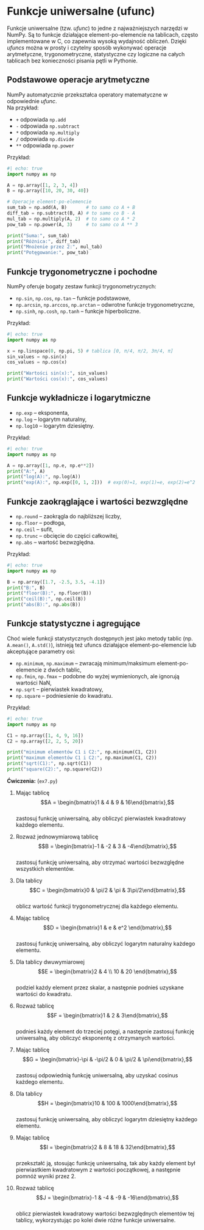 # Funkcje uniwersalne (ufunc)

Funkcje uniwersalne (tzw. *ufunc*) to jedne z najważniejszych narzędzi w NumPy. Są to funkcje działające element-po-elemencie na tablicach, często implementowane w C, co zapewnia wysoką wydajność obliczeń. Dzięki *ufuncs* można w prosty i czytelny sposób wykonywać operacje arytmetyczne, trygonometryczne, statystyczne czy logiczne na całych tablicach bez konieczności pisania pętli w Pythonie.

## Podstawowe operacje arytmetyczne

NumPy automatycznie przekształca operatory matematyczne w odpowiednie *ufunc*.  
Na przykład:

- `+` odpowiada `np.add`
- `-` odpowiada `np.subtract`
- `*` odpowiada `np.multiply`
- `/` odpowiada `np.divide`
- `**` odpowiada `np.power`

Przykład:

```python
#| echo: true
import numpy as np

A = np.array([1, 2, 3, 4])
B = np.array([10, 20, 30, 40])

# Operacje element-po-elemencie
sum_tab = np.add(A, B)       # to samo co A + B
diff_tab = np.subtract(B, A) # to samo co B - A
mul_tab = np.multiply(A, 2)  # to samo co A * 2
pow_tab = np.power(A, 3)     # to samo co A ** 3

print("Suma:", sum_tab)
print("Różnica:", diff_tab)
print("Mnożenie przez 2:", mul_tab)
print("Potęgowanie:", pow_tab)
```

## Funkcje trygonometryczne i pochodne

NumPy oferuje bogaty zestaw funkcji trygonometrycznych:

- `np.sin`, `np.cos`, `np.tan` – funkcje podstawowe,
- `np.arcsin`, `np.arccos`, `np.arctan` – odwrotne funkcje trygonometryczne,
- `np.sinh`, `np.cosh`, `np.tanh` – funkcje hiperboliczne.

Przykład:

```python
#| echo: true
import numpy as np

x = np.linspace(0, np.pi, 5) # tablica [0, π/4, π/2, 3π/4, π]
sin_values = np.sin(x)
cos_values = np.cos(x)

print("Wartości sin(x):", sin_values)
print("Wartości cos(x):", cos_values)
```

## Funkcje wykładnicze i logarytmiczne

- `np.exp` – eksponenta,
- `np.log` – logarytm naturalny,
- `np.log10` – logarytm dziesiętny.

Przykład:

```python
#| echo: true
import numpy as np

A = np.array([1, np.e, np.e**2])
print("A:", A)
print("log(A):", np.log(A))
print("exp(A):", np.exp([0, 1, 2]))  # exp(0)=1, exp(1)=e, exp(2)=e^2
```

## Funkcje zaokrąglające i wartości bezwzględne

- `np.round` – zaokrągla do najbliższej liczby,
- `np.floor` – podłoga,
- `np.ceil` – sufit,
- `np.trunc` – obcięcie do części całkowitej,
- `np.abs` – wartość bezwzględna.

Przykład:

```python
#| echo: true
import numpy as np

B = np.array([1.7, -2.5, 3.5, -4.1])
print("B:", B)
print("floor(B):", np.floor(B))
print("ceil(B):", np.ceil(B))
print("abs(B):", np.abs(B))
```

## Funkcje statystyczne i agregujące

Choć wiele funkcji statystycznych dostępnych jest jako metody tablic (np. `A.mean()`, `A.std()`), istnieją też ufuncs działające element-po-elemencie lub akceptujące parametry osi:

- `np.minimum`, `np.maximum` – zwracają minimum/maksimum element-po-elemencie z dwóch tablic,
- `np.fmin`, `np.fmax` – podobne do wyżej wymienionych, ale ignorują wartości NaN,
- `np.sqrt` – pierwiastek kwadratowy,
- `np.square` – podniesienie do kwadratu.

Przykład:

```python
#| echo: true
import numpy as np

C1 = np.array([1, 4, 9, 16])
C2 = np.array([2, 2, 5, 20])

print("minimum elementów C1 i C2:", np.minimum(C1, C2))
print("maximum elementów C1 i C2:", np.maximum(C1, C2))
print("sqrt(C1):", np.sqrt(C1))
print("square(C2):", np.square(C2))
```

**Ćwiczenia:** (`ex7.py`)

1. Mając tablicę  
   $$A = \begin{bmatrix}1 & 4 & 9 & 16\end{bmatrix},$$  
   zastosuj funkcję uniwersalną, aby obliczyć pierwiastek kwadratowy każdego elementu.

2. Rozważ jednowymiarową tablicę  
   $$B = \begin{bmatrix}-1 & -2 & 3 & -4\end{bmatrix},$$  
   zastosuj funkcję uniwersalną, aby otrzymać wartości bezwzględne wszystkich elementów.

3. Dla tablicy  
   $$C = \begin{bmatrix}0 & \pi/2 & \pi & 3\pi/2\end{bmatrix},$$  
   oblicz wartość funkcji trygonometrycznej dla każdego elementu.

4. Mając tablicę  
   $$D = \begin{bmatrix}1 & e & e^2 \end{bmatrix},$$  
   zastosuj funkcję uniwersalną, aby obliczyć logarytm naturalny każdego elementu.

5. Dla tablicy dwuwymiarowej  
   $$E = \begin{bmatrix}2 & 4 \\ 10 & 20 \end{bmatrix},$$  
   podziel każdy element przez skalar, a następnie podnieś uzyskane wartości do kwadratu.

6. Rozważ tablicę  
   $$F = \begin{bmatrix}1 & 2 & 3\end{bmatrix},$$  
   podnieś każdy element do trzeciej potęgi, a następnie zastosuj funkcję uniwersalną, aby obliczyć eksponentę z otrzymanych wartości.

7. Mając tablicę  
   $$G = \begin{bmatrix}-\pi & -\pi/2 & 0 & \pi/2 & \pi\end{bmatrix},$$  
   zastosuj odpowiednią funkcję uniwersalną, aby uzyskać cosinus każdego elementu.

8. Dla tablicy  
   $$H = \begin{bmatrix}10 & 100 & 1000\end{bmatrix},$$  
   zastosuj funkcję uniwersalną, aby obliczyć logarytm dziesiętny każdego elementu.

9. Mając tablicę  
   $$I = \begin{bmatrix}2 & 8 & 18 & 32\end{bmatrix},$$  
   przekształć ją, stosując funkcję uniwersalną, tak aby każdy element był pierwiastkiem kwadratowym z wartości początkowej, a następnie pomnóż wyniki przez 2.

10. Rozważ tablicę  
    $$J = \begin{bmatrix}-1 & -4 & -9 & -16\end{bmatrix},$$  
    oblicz pierwiastek kwadratowy wartości bezwzględnych elementów tej tablicy, wykorzystując po kolei dwie różne funkcje uniwersalne.

